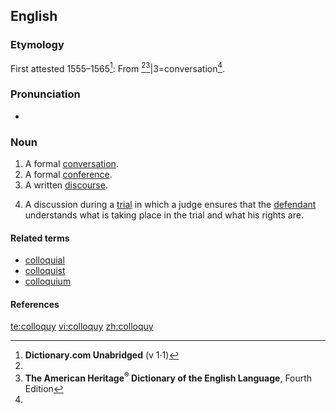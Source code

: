 ==English==

===Etymology===
First attested 1555–1565<ref name="D.C-etym">'''Dictionary.com Unabridged''' (v 1·1)</ref>: From {{etyl|la}} {{term|colloquium|lang=la}}<ref name="D.C-etym"/><ref name="AHD-etym">'''The American Heritage<sup>®</sup> Dictionary of the English Language''', Fourth Edition</ref>|3=conversation<ref name="AHD-etym"/>.

===Pronunciation===
* {{enPR|kŏl'ə-kwē}}

===Noun===
{{en-noun|colloquies}}

# A formal [[conversation]].
# A formal [[conference]].
# A written [[discourse]].
# {{law}} A discussion during a [[trial]] in which a judge ensures that the [[defendant]] understands what is taking place in the trial and what his rights are.

====Related terms====
* [[colloquial]]
* [[colloquist]]
* [[colloquium]]

====References====
<references/>

[[te:colloquy]]
[[vi:colloquy]]
[[zh:colloquy]]